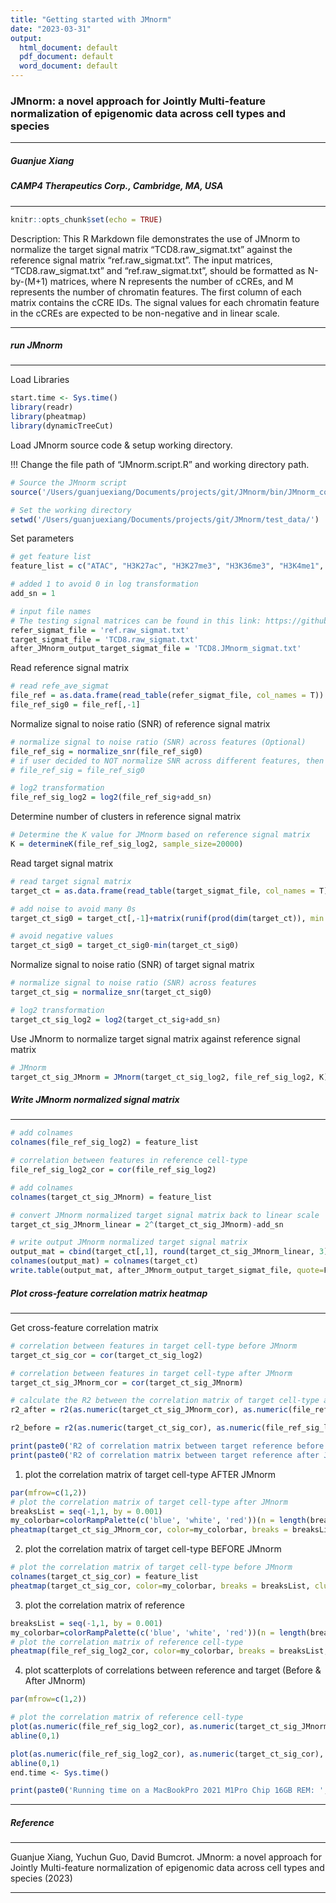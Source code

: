 ```yaml
---
title: "Getting started with JMnorm"
date: "2023-03-31"
output:
  html_document: default
  pdf_document: default
  word_document: default
---
```

### JMnorm: a novel approach for Jointly Multi-feature normalization of epigenomic data across cell types and species
***
##### Guanjue Xiang
##### CAMP4 Therapeutics Corp., Cambridge, MA, USA

***

```r
knitr::opts_chunk$set(echo = TRUE)
```

Description: This R Markdown file demonstrates the use of JMnorm to normalize the target signal matrix "TCD8.raw_sigmat.txt" against the reference signal matrix "ref.raw_sigmat.txt". The input matrices, "TCD8.raw_sigmat.txt" and "ref.raw_sigmat.txt", should be formatted as N-by-(M+1) matrices, where N represents the number of cCREs, and M represents the number of chromatin features. The first column of each matrix contains the cCRE IDs. The signal values for each chromatin feature in the cCREs are expected to be non-negative and in linear scale.

***

##### run JMnorm
***
Load Libraries
```r
start.time <- Sys.time()
library(readr)
library(pheatmap)
library(dynamicTreeCut)
```

Load JMnorm source code & setup working directory.

!!! Change the file path of "JMnorm.script.R" and working directory path.
```r
# Source the JMnorm script 
source('/Users/guanjuexiang/Documents/projects/git/JMnorm/bin/JMnorm_core/JMnorm.script.R')

# Set the working directory
setwd('/Users/guanjuexiang/Documents/projects/git/JMnorm/test_data/')
```

Set parameters
```r
# get feature list
feature_list = c("ATAC", "H3K27ac", "H3K27me3", "H3K36me3", "H3K4me1", "H3K4me3", "H3K9me3")

# added 1 to avoid 0 in log transformation
add_sn = 1

# input file names
# The testing signal matrices can be found in this link: https://github.com/guanjue/JMnorm/tree/main/docs
refer_sigmat_file = 'ref.raw_sigmat.txt'
target_sigmat_file = 'TCD8.raw_sigmat.txt'
after_JMnorm_output_target_sigmat_file = 'TCD8.JMnorm_sigmat.txt'
```

Read reference signal matrix
```r
# read refe_ave_sigmat
file_ref = as.data.frame(read_table(refer_sigmat_file, col_names = T))
file_ref_sig0 = file_ref[,-1]
```

Normalize signal to noise ratio (SNR) of reference signal matrix
```r
# normalize signal to noise ratio (SNR) across features (Optional)
file_ref_sig = normalize_snr(file_ref_sig0)
# if user decided to NOT normalize SNR across different features, then use the following command instead
# file_ref_sig = file_ref_sig0

# log2 transformation
file_ref_sig_log2 = log2(file_ref_sig+add_sn)
```

Determine number of clusters in reference signal matrix
```r
# Determine the K value for JMnorm based on reference signal matrix
K = determineK(file_ref_sig_log2, sample_size=20000)
```

Read target signal matrix
```r
# read target signal matrix
target_ct = as.data.frame(read_table(target_sigmat_file, col_names = T))

# add noise to avoid many 0s
target_ct_sig0 = target_ct[,-1]+matrix(runif(prod(dim(target_ct)), min = -0.00001, max = 0.0001), nrow = dim(target_ct)[1])

# avoid negative values
target_ct_sig0 = target_ct_sig0-min(target_ct_sig0)
```

Normalize signal to noise ratio (SNR) of target signal matrix
```r
# normalize signal to noise ratio (SNR) across features
target_ct_sig = normalize_snr(target_ct_sig0)

# log2 transformation
target_ct_sig_log2 = log2(target_ct_sig+add_sn)
```

Use JMnorm to normalize target signal matrix against reference signal matrix
```r
# JMnorm
target_ct_sig_JMnorm = JMnorm(target_ct_sig_log2, file_ref_sig_log2, K)
```

##### Write JMnorm normalized signal matrix
***
```r
# add colnames
colnames(file_ref_sig_log2) = feature_list

# correlation between features in reference cell-type
file_ref_sig_log2_cor = cor(file_ref_sig_log2)

# add colnames
colnames(target_ct_sig_JMnorm) = feature_list

# convert JMnorm normalized target signal matrix back to linear scale
target_ct_sig_JMnorm_linear = 2^(target_ct_sig_JMnorm)-add_sn

# write output JMnorm normalized target signal matrix
output_mat = cbind(target_ct[,1], round(target_ct_sig_JMnorm_linear, 3))
colnames(output_mat) = colnames(target_ct)
write.table(output_mat, after_JMnorm_output_target_sigmat_file, quote=F, col.names=T, row.names = F, sep='\t')
```


##### Plot cross-feature correlation matrix heatmap
*** 
Get cross-feature correlation matrix
```r
# correlation between features in target cell-type before JMnorm
target_ct_sig_cor = cor(target_ct_sig_log2)

# correlation between features in target cell-type after JMnorm
target_ct_sig_JMnorm_cor = cor(target_ct_sig_JMnorm)

# calculate the R2 between the correlation matrix of target cell-type and reference cell-type
r2_after = r2(as.numeric(target_ct_sig_JMnorm_cor), as.numeric(file_ref_sig_log2_cor))

r2_before = r2(as.numeric(target_ct_sig_cor), as.numeric(file_ref_sig_log2_cor))
```

```r
print(paste0('R2 of correlation matrix between target reference before JMnorm: ', r2_before))
print(paste0('R2 of correlation matrix between target reference after JMnorm: ', r2_after))
```


(1) plot the correlation matrix of target cell-type AFTER JMnorm
```r
par(mfrow=c(1,2))
# plot the correlation matrix of target cell-type after JMnorm
breaksList = seq(-1,1, by = 0.001)
my_colorbar=colorRampPalette(c('blue', 'white', 'red'))(n = length(breaksList))
pheatmap(target_ct_sig_JMnorm_cor, color=my_colorbar, breaks = breaksList, cluster_rows = F, cluster_cols = F, show_rownames = F, show_colnames = T, cex=1.2, main='Target Corr matrix (After JMnorm)')
```

(2) plot the correlation matrix of target cell-type BEFORE JMnorm
```r
# plot the correlation matrix of target cell-type before JMnorm
colnames(target_ct_sig_cor) = feature_list
pheatmap(target_ct_sig_cor, color=my_colorbar, breaks = breaksList, cluster_rows = F, cluster_cols = F, show_rownames = F, show_colnames = T, cex=1.2, main='Target Corr matrix (Before JMnorm)')
```

(3) plot the correlation matrix of reference
```r
breaksList = seq(-1,1, by = 0.001)
my_colorbar=colorRampPalette(c('blue', 'white', 'red'))(n = length(breaksList))
# plot the correlation matrix of reference cell-type
pheatmap(file_ref_sig_log2_cor, color=my_colorbar, breaks = breaksList, cluster_rows = F, cluster_cols = F, show_rownames = F, show_colnames = T, cex=1.2, main='Reference Corr matrix')
```

(4) plot scatterplots of correlations between reference and target (Before & After JMnorm)
```r
par(mfrow=c(1,2))

# plot the correlation matrix of reference cell-type
plot(as.numeric(file_ref_sig_log2_cor), as.numeric(target_ct_sig_JMnorm_cor), xlab='Reference', ylab='Target', xlim=c(-0.5,1), ylim=c(-0.5,1), main='After JMnorm', cex.axis=1.5)
abline(0,1)

plot(as.numeric(file_ref_sig_log2_cor), as.numeric(target_ct_sig_cor), xlab='Reference', ylab='Target', xlim=c(-0.5,1), ylim=c(-0.5,1), main='Before JMnorm', cex.axis=1.5)
abline(0,1)
end.time <- Sys.time()
```


```r
print(paste0('Running time on a MacBookPro 2021 M1Pro Chip 16GB REM: ', round((end.time - start.time), 3)))
```


***
##### Reference
*** 
Guanjue Xiang, Yuchun Guo, David Bumcrot. JMnorm: a novel approach for Jointly Multi-feature normalization of epigenomic data across cell types and species (2023)

***









